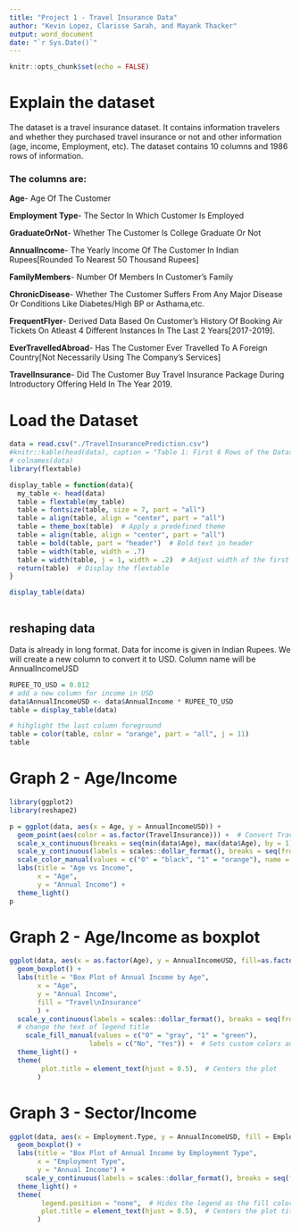 ```yaml
---
title: "Project 1 - Travel Insurance Data"
author: "Kevin Lopez, Clarisse Sarah, and Mayank Thacker" 
output: word_document
date: "`r Sys.Date()`"
---
```


```r
knitr::opts_chunk$set(echo = FALSE)
```

```{=html}
<!-- Load the Dataset
For instance, If you're using a sample dataset like "mtcars," load it using data(mtcars)

Or if you are using a CSV dataset in R, you can use the ‘read.csv’ function, which is part of the base R package.

data <- read.csv("your_file_path.csv")
 

Create at least four different types of ggplot visualizations for the selected variables:
Example, If applicable:

Create a histogram to visualize the distribution of the selected numeric variable. You are encouraged to experiment with bin sizes and labels.
Create a box plot to visualize the median, quartiles, and potential outliers of the selected numeric variable.
Create a density plot to visualize the probability density of the selected numeric variable.
Create a bar plot to visualize the count distribution of the selected categorical variable.
 

Prepare a write-up accompanying your codes, describe the insights you've gained from each plot. -->
```
# Explain the dataset

The dataset is a travel insurance dataset. It contains information travelers and whether they purchased travel insurance or not and other information (age, income, Employment, etc). The dataset contains 10 columns and 1986 rows of information.

### The columns are:

**Age**- Age Of The Customer

**Employment Type**- The Sector In Which Customer Is Employed

**GraduateOrNot**- Whether The Customer Is College Graduate Or Not

**AnnualIncome**- The Yearly Income Of The Customer In Indian Rupees[Rounded To Nearest 50 Thousand Rupees]

**FamilyMembers**- Number Of Members In Customer's Family

**ChronicDisease**- Whether The Customer Suffers From Any Major Disease Or Conditions Like Diabetes/High BP or Asthama,etc.

**FrequentFlyer**- Derived Data Based On Customer's History Of Booking Air Tickets On Atleast 4 Different Instances In The Last 2 Years[2017-2019].

**EverTravelledAbroad**- Has The Customer Ever Travelled To A Foreign Country[Not Necessarily Using The Company's Services]

**TravelInsurance**- Did The Customer Buy Travel Insurance Package During Introductory Offering Held In The Year 2019.

# Load the Dataset

```r
data = read.csv("./TravelInsurancePrediction.csv")
#knitr::kable(head(data), caption = "Table 1: First 6 Rows of the Dataset")
# colnames(data)
library(flextable)

display_table = function(data){
  my_table <- head(data)  
  table = flextable(my_table)
  table = fontsize(table, size = 7, part = "all")
  table = align(table, align = "center", part = "all")
  table = theme_box(table)  # Apply a predefined theme
  table = align(table, align = "center", part = "all")
  table = bold(table, part = "header")  # Bold text in header
  table = width(table, width = .7)
  table = width(table, j = 1, width = .2)  # Adjust width of the first column
  return(table)  # Display the flextable
}

display_table(data)



```

## reshaping data

Data is already in long format. Data for income is given in Indian Rupees. We will create a new column to convert it to USD. Column name will be AnnualIncomeUSD

```r
RUPEE_TO_USD = 0.012
# add a new column for income in USD
data$AnnualIncomeUSD <- data$AnnualIncome * RUPEE_TO_USD
table = display_table(data)

# hihglight the last column foreground
table = color(table, color = "orange", part = "all", j = 11)
table

```

# Graph 2 - Age/Income

```r
library(ggplot2)
library(reshape2)

p = ggplot(data, aes(x = Age, y = AnnualIncomeUSD)) +
  geom_point(aes(color = as.factor(TravelInsurance))) +  # Convert TravelInsurance to a factor for discrete color mapping
  scale_x_continuous(breaks = seq(min(data$Age), max(data$Age), by = 1)) +  # Sets the x-axis breaks to increment by 1
  scale_y_continuous(labels = scales::dollar_format(), breaks = seq(from = min(data$AnnualIncomeUSD), to = max(data$AnnualIncomeUSD), by = 2000)) +  # Formats the y-axis labels as dollars and sets breaks
  scale_color_manual(values = c("0" = "black", "1" = "orange"), name = "Travel Insurance", labels=c("No ", "Yes")) +  # Sets custom colors for TravelInsurance and customizes legend title
  labs(title = "Age vs Income",
       x = "Age",
       y = "Annual Income") + 
  theme_light()
p
```

# Graph 2 - Age/Income as boxplot

```r
ggplot(data, aes(x = as.factor(Age), y = AnnualIncomeUSD, fill=as.factor(TravelInsurance)  )) +
  geom_boxplot() +
  labs(title = "Box Plot of Annual Income by Age",
       x = "Age",
       y = "Annual Income",
       fill = "Travel\nInsurance"
       ) + 
  scale_y_continuous(labels = scales::dollar_format(), breaks = seq(from = min(data$AnnualIncomeUSD), to = max(data$AnnualIncomeUSD), by = 2000)) +
  # change the text of legend title 
    scale_fill_manual(values = c("0" = "gray", "1" = "green"),
                    labels = c("No", "Yes")) +  # Sets custom colors and labels for the legend
  theme_light() +  
  theme( 
        plot.title = element_text(hjust = 0.5),  # Centers the plot  
       )
```

# Graph 3 - Sector/Income

```r

ggplot(data, aes(x = Employment.Type, y = AnnualIncomeUSD, fill = Employment.Type)) +
  geom_boxplot() +
  labs(title = "Box Plot of Annual Income by Employment Type",
       x = "Employment Type",
       y = "Annual Income") + 
    scale_y_continuous(labels = scales::dollar_format(), breaks = seq(from = min(data$AnnualIncomeUSD), to = max(data$AnnualIncomeUSD), by = 2000)) +  # Formats the y-axis labels as dollars and sets breaks
  theme_light() +  
  theme( 
        legend.position = "none",  # Hides the legend as the fill color is self-explanatory
        plot.title = element_text(hjust = 0.5),  # Centers the plot title
       )  



```
